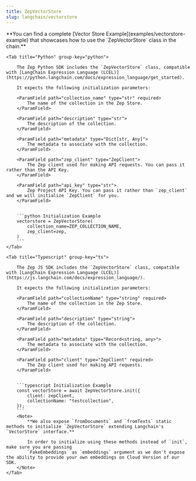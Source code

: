 ```yaml
---
title: ZepVectorStore
slug: langchain/vectorstore
---
```



<Note>
  **You can find a complete [Vector Store Example](examples/vectorstore-example) that showcases how to use the
  `ZepVectorStore` class in the chain.**
</Note>

<Tabs group="langchain">

    <Tab title="Python" group-key="python">

        The Zep Python SDK includes the `ZepVectorStore` class, compatible with [LangChain Expression Language (LCEL)](https://python.langchain.com/docs/expression_language/get_started).

        It expects the following initialization parameters:

        <ParamField path="collection_name" type="str" required>
            The name of the collection in the Zep Store.
        </ParamField>

        <ParamField path="description" type="str">
            The description of the collection.
        </ParamField>

        <ParamField path="metadata" type="Dict[str, Any]">
            The metadata to associate with the collection.
        </ParamField>

        <ParamField path="zep_client" type="ZepClient">
            The Zep client used for making API requests. You can pass it rather than the API Key.
        </ParamField>

        <ParamField path="api_key" type="str">
            Zep Project API Key. You can pass it rather than `zep_client` and we will initialize `ZepClient` for you.
        </ParamField>


        ```python Initialization Example
        vectorstore = ZepVectorStore(
            collection_name=ZEP_COLLECTION_NAME,
            zep_client=zep,
        )
        ```
    </Tab>

    <Tab title="Typescript" group-key="ts">

        The Zep JS SDK includes the `ZepVectorStore` class, compatible with [LangChain Expression Language (LCEL)](https://js.langchain.com/docs/expression_language/).

        It expects the following initialization parameters:

        <ParamField path="collectionName" type="string" required>
            The name of the collection in the Zep Store.
        </ParamField>

        <ParamField path="description" type="string">
            The description of the collection.
        </ParamField>

        <ParamField path="metadata" type="Record<string, any>">
            The metadata to associate with the collection.
        </ParamField>

        <ParamField path="client" type="ZepClient" required>
            The Zep client used for making API requests.
        </ParamField>


        ```typescript Initialization Example
        const vectorStore = await ZepVectorStore.init({
            client: zepClient,
            collectionName: "testcollection",
        });
        ```
        <Note>
            **We also expose `fromDocuments` and `fromTexts` static methods to initialize `ZepVectorStore` extending Langchain's `VectorStore` interface.**

            In order to initialize using these methods instead of `init`, make sure you are passing
            `FakeEmbeddings` as `embeddings` argument as we don't expose the ability to provide your own embeddings on Cloud Version of our SDK.
        </Note>
    </Tab>

</Tabs>
